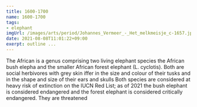 ```yaml
---
title: 1600-1700
name: 1600-1700
tags: 
- elephant 
imgUrl: /images/arts/period/Johannes_Vermeer_-_Het_melkmeisje_c-1657.jpg
date: 2021-08-08T11:01:22+09:00
exerpt: outline ...
---
```



The African is a genus comprising two living elephant species  the African bush elepha and the smaller African forest elephant (L. cyclotis). Both are social herbivores with grey skin iffer in the size and colour of their tusks and in the shape and size of their ears and skulls Both species are considered at heavy risk of extinction on the IUCN Red List; as of 2021 the bush elephant is considered endangered and the forest elephant is considered critically endangered. They are threatened